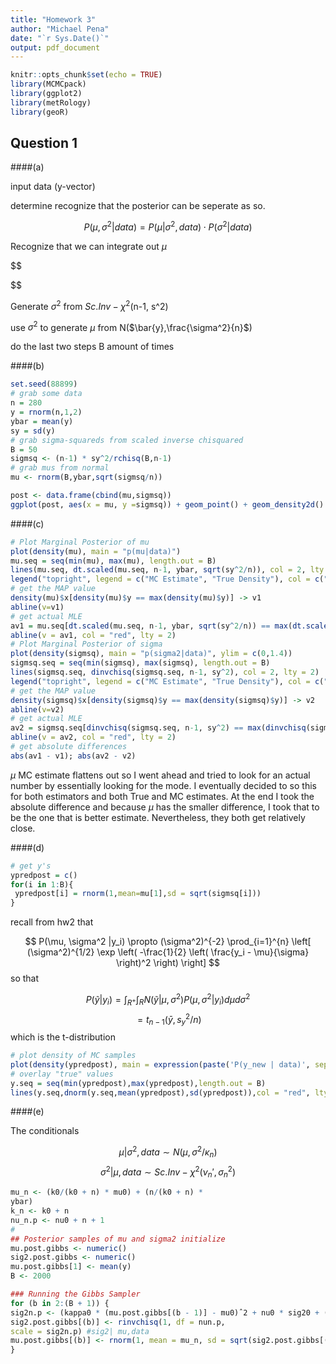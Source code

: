 ```yaml
---
title: "Homework 3"
author: "Michael Pena"
date: "`r Sys.Date()`"
output: pdf_document
---
```


```r
knitr::opts_chunk$set(echo = TRUE)
library(MCMCpack)
library(ggplot2)
library(metRology)
library(geoR)
```


## Question 1

####(a)

input data (y-vector)

determine recognize that the posterior can be seperate as so.

$$
P(\mu,\sigma^2|data) = P(\mu|\sigma^2,data)\cdot P(\sigma^2|data) 
$$

Recognize that we can integrate out $\mu$ 

$$

$$

Generate $\sigma^2$ from $Sc.Inv -\chi^2$(n-1, s^2)

use $\sigma^2$ to generate $\mu$ from N($\bar{y},\frac{\sigma^2}{n}$)

do the last two steps B amount of times

####(b)
```r
set.seed(88899)
# grab some data
n = 280
y = rnorm(n,1,2)
ybar = mean(y)
sy = sd(y)
# grab sigma-squareds from scaled inverse chisquared
B = 50
sigmsq <- (n-1) * sy^2/rchisq(B,n-1)
# grab mus from normal
mu <- rnorm(B,ybar,sqrt(sigmsq/n))
```

```r
post <- data.frame(cbind(mu,sigmsq))
ggplot(post, aes(x = mu, y =sigmsq)) + geom_point() + geom_density2d()
```

####(c)

```r
# Plot Marginal Posterior of mu
plot(density(mu), main = "p(mu|data)")
mu.seq = seq(min(mu), max(mu), length.out = B)
lines(mu.seq, dt.scaled(mu.seq, n-1, ybar, sqrt(sy^2/n)), col = 2, lty = 2)
legend("topright", legend = c("MC Estimate", "True Density"), col = c("black", "red"), lty = c(1, 2))
# get the MAP value
density(mu)$x[density(mu)$y == max(density(mu)$y)] -> v1
abline(v=v1)
# get actual MLE
av1 = mu.seq[dt.scaled(mu.seq, n-1, ybar, sqrt(sy^2/n)) == max(dt.scaled(mu.seq, n-1, ybar, sqrt(sy^2/n)))]
abline(v = av1, col = "red", lty = 2)
# Plot Marginal Posterior of sigma
plot(density(sigmsq), main = "p(sigma2|data)", ylim = c(0,1.4))
sigmsq.seq = seq(min(sigmsq), max(sigmsq), length.out = B)
lines(sigmsq.seq, dinvchisq(sigmsq.seq, n-1, sy^2), col = 2, lty = 2)
legend("topright", legend = c("MC Estimate", "True Density"), col = c("black", "red"), lty = c(1, 2))
# get the MAP value
density(sigmsq)$x[density(sigmsq)$y == max(density(sigmsq)$y)] -> v2
abline(v=v2)
# get actual MLE
av2 = sigmsq.seq[dinvchisq(sigmsq.seq, n-1, sy^2) == max(dinvchisq(sigmsq.seq, n-1, sy^2))]
abline(v = av2, col = "red", lty = 2)
# get absolute differences
abs(av1 - v1); abs(av2 - v2)
```

$\mu$ MC estimate flattens out so I went ahead and tried to look for an actual number by essentially looking for the mode. I eventually decided to so this for both estimators and both True and MC estimates.
At the end I took the absolute difference and because $\mu$ has the smaller difference, I took that to be the one that is better estimate. Nevertheless, they both get relatively close.

####(d)

```r
# get y's
ypredpost = c()
for(i in 1:B){
 ypredpost[i] = rnorm(1,mean=mu[1],sd = sqrt(sigmsq[i])) 
}
```

recall from hw2 that 

$$
P(\mu, \sigma^2 |y_i) \propto (\sigma^2)^{-2} \prod_{i=1}^{n} \left[ (\sigma^2)^{1/2} \exp \left( -\frac{1}{2} \left( \frac{y_i - \mu}{\sigma} \right)^2 \right) \right]
$$
so that 

$$
P(\tilde y|y_i) = \int_{R^+} \int_{R} N(\tilde y | \mu, \sigma^2 )P(\mu, \sigma^2 |y_i)d\mu d\sigma^2 
$$
$$
=
t_{n-1}(\bar{y}, s_y^2/n)
$$
which is the t-distribution

```r
# plot density of MC samples
plot(density(ypredpost), main = expression(paste('P(y_new | data)', sep ="")))
# overlay "true" values
y.seq = seq(min(ypredpost),max(ypredpost),length.out = B)
lines(y.seq,dnorm(y.seq,mean(ypredpost),sd(ypredpost)),col = "red", lty = 2)
```



####(e)

The conditionals

$$
\mu|\sigma^2,data \sim N(\mu,\sigma^2 / \kappa_n)
$$
$$
\sigma^2| \mu,data \sim Sc.Inv-\chi^2(\nu_n',\sigma_n^2 )
$$

```r
mu_n <- (k0/(k0 + n) * mu0) + (n/(k0 + n) *
ybar)
k_n <- k0 + n
nu_n.p <- nu0 + n + 1
#
## Posterior samples of mu and sigma2 initialize
mu.post.gibbs <- numeric()
sig2.post.gibbs <- numeric()
mu.post.gibbs[1] <- mean(y)
B <- 2000

### Running the Gibbs Sampler
for (b in 2:(B + 1)) {
sig2n.p <- (kappa0 * (mu.post.gibbs[(b - 1)] - mu0)ˆ2 + nu0 * sig20 + (n - 1) * sˆ2 + (n *(ybar - mu.post.gibbs[(b - 1)])ˆ2))/nu_n.p
sig2.post.gibbs[(b)] <- rinvchisq(1, df = nun.p,
scale = sig2n.p) #sig2| mu,data
mu.post.gibbs[(b)] <- rnorm(1, mean = mu_n, sd = sqrt(sig2.post.gibbs[(b)]/k_n)) #mu|sig2,data
}
```

